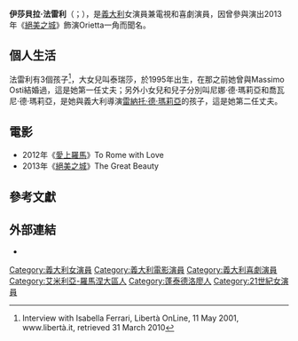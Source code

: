 {{藝人
|英文名=Isabella Ferrari
|語言=[[英語|英語]]、[[德語|德語]]
|國籍   = {{義大利}}
|代表作=《絕美之城》
|配偶=Massimo Osti<br>Renato De Maria
|type=女演員
|name=伊莎貝拉·法雷利
|image=File:Isabella Ferrari.jpg
|caption=
|birth_name=
|birth_date={{Birth_date_and_age|1964|3|31}}
|birth_place={{義大利}}[[蓬泰德洛廖|蓬泰德洛廖]]
|years_active=
| imdb     =0274088
}}
'''伊莎貝拉·法雷利'''（{{lang-it|Isabella Ferrari}}；{{bd|1964年|3月31日|}}），是[[義大利|義大利]]女演員兼電視和喜劇演員，因曾參與演出2013年《[[絕美之城|絕美之城]]》飾演Orietta一角而聞名。
{{Commons category|Isabella Ferrari}}
==個人生活==
法雷利有3個孩子<ref>Interview with Isabella Ferrari, Libertà OnLine, 11 May 2001, www.libertà.it, retrieved 31 March 2010</ref>，大女兒叫泰瑞莎，於1995年出生，在那之前她曾與Massimo Osti結婚過，這是她第一任丈夫；另外小女兒和兒子分別叫尼娜·德·瑪莉亞和喬瓦尼·德·瑪莉亞，是她與義大利導演[[雷納托·德·瑪莉亞|雷納托·德·瑪莉亞]]的孩子，這是她第二任丈夫。
==電影==
*2012年《[[愛上羅馬|愛上羅馬]]》To Rome with Love
*2013年《[[絕美之城|絕美之城]]》The Great Beauty
== 參考文獻 ==
{{Reflist}}
== 外部連結 ==
* {{IMDb name|0274088}}

{{Authority control}}
{{DEFAULTSORT:Ferrari, Isabella}}
[[Category:義大利女演員|Category:義大利女演員]]
[[Category:義大利電影演員|Category:義大利電影演員]]
[[Category:義大利喜劇演員|Category:義大利喜劇演員]]
[[Category:艾米利亞-羅馬涅大區人|Category:艾米利亞-羅馬涅大區人]]
[[Category:蓬泰德洛廖人|Category:蓬泰德洛廖人]]
[[Category:21世紀女演員|Category:21世紀女演員]]